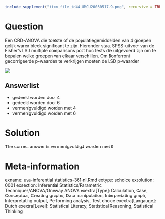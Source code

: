 ```r
include_supplement("item_file_id44_UMCU20030517-9.png", recursive = TRUE)
```
Question
========

Een CRD-ANOVA die toetste of de populatiegemiddelden van 4 groepen gelijk waren bleek significant te zijn. Hieronder staat SPSS-uitvoer van de Fisher's LSD multiple comparisons post hoc tests die uitgevoerd zijn om te bepalen welke groepen van elkaar verschillen. Om Bonferroni gecorrigeerde p-waarden te verkrijgen moeten de LSD p-waarden 

 ![](item_file_id44_UMCU20030517-9.png)

Answerlist
----------
* gedeeld worden door 4
* gedeeld worden door 6
* vermenigvuldigd worden met 4
* vermenigvuldigd worden met 6

Solution
========

The correct answer is  vermenigvuldigd worden met 6 

Meta-information
================
exname: uva-inferential statistics-361-nl.Rmd 
extype: schoice 
exsolution: 0001 
exsection: Inferential Statistics/Parametric Techniques/ANOVA/Oneway ANOVA
exextra[Type]: Calculation, Case, Conceptual, Creating graphs, Data manipulation, Interpretating graph, Interpretating output, Performing analysis, Test choice 
exextra[Langauge]: Dutch 
exextra[Level]: Statistical Literacy, Statistical Reasoning, Statistical Thinking 
